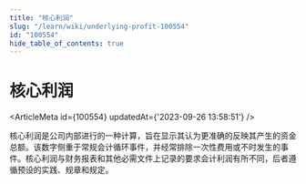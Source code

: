 ```yaml
---
title: "核心利润"
slug: "/learn/wiki/underlying-profit-100554"
id: "100554"
hide_table_of_contents: true
---
```



# 核心利润

<ArticleMeta id={100554} updatedAt={'2023-09-26 13:58:51'} />
<div className='border-solid border-b border-t-0 my-4 border-[var(--ifm-color-gray-300)]' />

核心利润是公司内部进行的一种计算，旨在显示其认为更准确的反映其产生的资金总额。该数字侧重于常规会计循环事件，并经常排除一次性费用或不时发生的事件。核心利润与财务报表和其他必需文件上记录的要求会计利润有所不同，后者遵循预设的实践、规章和规定。
